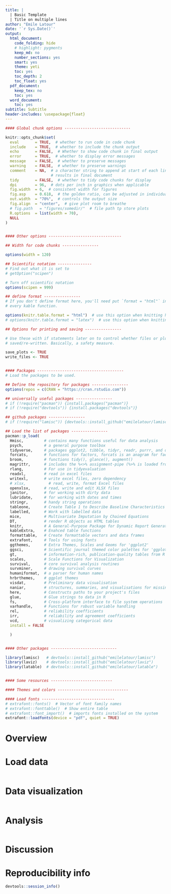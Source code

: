 ```yaml
---
title: |
  | Basic Template
  | Title on multiple lines
author: "Emile Latour"
date: '`r Sys.Date()`'
output:
  html_document:
    code_folding: hide
    # highlight: pygments
    keep_md: no
    number_sections: yes
    smart: yes
    theme: yeti
    toc: yes
    toc_depth: 2
    toc_float: yes
  pdf_document:
    keep_tex: no
    toc: yes
  word_document:
    toc: yes
subtitle: Subtitle
header-includes: \usepackage{float}
---
```

  
<style> 
body { 
text-align: justify} 
</style>
  
```r

#### Global chunk options -----------------------------

knitr::opts_chunk$set(
  eval       = TRUE,  # whether to run code in code chunk
  include    = TRUE,  # whether to include the chunk output
  echo       = FALSE,  # Whether to show code chunk in final output
  error      = TRUE,  # whether to display error messages
  message    = FALSE,  # whether to preserve messages
  warning    = FALSE,  # whether to preserve warnings
  comment    = NA,  # a character string to append at start of each line of 
                    # results in final document
  tidy       = FALSE,  # whether to tidy code chunks for display
  dpi        = 96,  # dots per inch in graphics when applicable
  fig.width  = 6,  # consistent width for figures
  fig.asp    = 0.618,  # the golden ratio, can be adjusted in individual chunks
  out.width  = "70%",  # controls the output size
  fig.align  = "center",  # give plot room to breathe
  # fig.path   = "figures/somedir/"  # file path tp store plots
  R.options  = list(width = 70), 
  NULL
)


#### Other options --------------------------------

## Width for code chunks ---------------- 

options(width = 120)

## Scientific notation ---------------
# Find out what it is set to
# getOption("scipen")

# Turn off scientific notation
options(scipen = 999)

## define format ----------------
# If you don't define format here, you'll need put `format = "html"` in 
# every kable function.

options(knitr.table.format = "html")  # use this option when knitting html
# options(knitr.table.format = "latex")  # use this option when knitting pdf

## Options for printing and saving ----------------

# Use these with if statements later on to control whether files or plots get
# saved/re-written. Basically, a safety measure.

save_plots <- TRUE
write_files <- TRUE


#### Packages --------------------------------------
# Load the packages to be used.

## Define the repository for packages ----------------
options(repos = c(CRAN = "https://cran.rstudio.com"))

## universally useful packages ----------------
# if (!require("pacman")) {install.packages("pacman")}
# if (!require("devtools")) {install.packages("devtools")}

## github packages ----------------
# if (!require("lamisc")) {devtools::install_github("emilelatour/lamisc")}

## Load the list of packages ----------------
pacman::p_load(
  Hmisc,         # contains many functions useful for data analysis
  psych,         # a general purpose toolbox
  tidyverse,     # packages ggplot2, tibble, tidyr, readr, purrr, and dplyr 
  forcats,       # functions for factors, forcats is an anagram for factors
  broom,         # functions tidy(), glance(), augment()
  magrittr,      # includes the %<>% assignment-pipe (%>% is loaded from dplyr)
  rlang,         # For use in tidyevaluation
  readxl,        # read in excel files
  writexl,       # write excel files, zero dependency
  # xlsx,          # read, write, format Excel files
  openxlsx,      # read, write and edit XLSX files
  janitor,       # for working with dirty data
  lubridate,     # for working with dates and times
  stringr,       # handy string operations
  tableone,      # Create Table 1 to Describe Baseline Characteristics
  labelled,      # Work with labelled data
  mice,          # Multivariate Imputation by Chained Equations
  DT,            # render R objects as HTML tables
  knitr,         # A General-Purpose Package for Dynamic Report Generation in R
  kableExtra,    # Enahced table functions
  formattable,   # Create formattable vectors and data frames
  extrafont,     # Tools for using fonts
  ggthemes,      # Extra Themes, Scales and Geoms for 'ggplot2'
  ggsci,         # Scientific journal themed color palettes for 'ggplot2'
  gt,            # information-rich, publication-quality tables from R
  scales,        # Scale Functions for Visualization
  survival,      # core survival analysis routines
  survminer,     # drawing survival curves
  humaniformat,  # a parser for human names
  hrbrthemes,    # ggplot themes
  visdat,        # Preliminary data visualisation
  naniar,        # structures, summaries, and visualisations for missing data
  here,          # Constructs paths to your project's files
  glue,          # Glue strings to data in R
  fs,            # Cross-platform interface to file system operations
  varhandle,     # Functions for robust variable handling
  rel,           # reliability coefficients
  irr,           # reliability and agreement coefficients
  vcd,           # visualizing categorical data
  install = FALSE

  )


#### Other packages -----------------------------

library(lamisc)   # devtools::install_github("emilelatour/lamisc")
library(laviz)    # devtools::install_github("emilelatour/laviz")
library(latable)  # devtools::install_github("emilelatour/latable")


#### Some resources ---------------------------

#### Themes and colors -------------------------------

#### Load fonts --------------------------------
# extrafont::fonts()  # Vector of font family names
# extrafont::fonttable()  # Show entire table
# extrafont::font_import()  # imports fonts installed on the system
extrafont::loadfonts(device = "pdf", quiet = TRUE)


```


# Overview



# Load data 

```r

```


# Data visualization

```r

```


# Analysis

```r

```


# Discussion


# Reproducibility info

```r
devtools::session_info()
```

